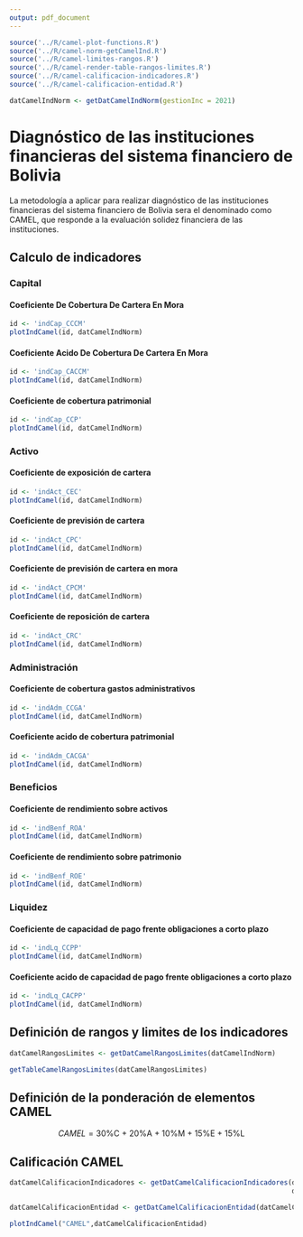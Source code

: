 ```yaml
---
output: pdf_document
---
```


<!-- FUNCIONES NECESARIAS -->
```r
source('../R/camel-plot-functions.R')
source('../R/camel-norm-getCamelInd.R')
source('../R/camel-limites-rangos.R')
source('../R/camel-render-table-rangos-limites.R')
source('../R/camel-calificacion-indicadores.R')
source('../R/camel-calificacion-entidad.R')
```

<!-- DATOS -->
```r
datCamelIndNorm <- getDatCamelIndNorm(gestionInc = 2021)
```

# Diagnóstico de las instituciones financieras del sistema financiero de Bolivia

La metodología a aplicar para realizar diagnóstico de las instituciones financieras del sistema financiero de Bolivia sera el denominado como CAMEL, que responde a la evaluación solidez financiera de las instituciones.

\newpage
## Calculo de indicadores 

### Capital

#### Coeficiente De Cobertura De Cartera En Mora

```r
id <- 'indCap_CCCM'
plotIndCamel(id, datCamelIndNorm)
```

\newpage
#### Coeficiente Acido De Cobertura De Cartera En Mora

```r
id <- 'indCap_CACCM'
plotIndCamel(id, datCamelIndNorm)
```

\newpage
#### Coeficiente de cobertura patrimonial 

```r
id <- 'indCap_CCP'
plotIndCamel(id, datCamelIndNorm)
```

\newpage
### Activo

#### Coeficiente de exposición de cartera

```r
id <- 'indAct_CEC'
plotIndCamel(id, datCamelIndNorm)
```

\newpage
#### Coeficiente de previsión de cartera

```r
id <- 'indAct_CPC'
plotIndCamel(id, datCamelIndNorm)
```

\newpage
#### Coeficiente de previsión de cartera en mora

```r
id <- 'indAct_CPCM'
plotIndCamel(id, datCamelIndNorm)
```

\newpage
#### Coeficiente de reposición de cartera

```r
id <- 'indAct_CRC'
plotIndCamel(id, datCamelIndNorm)
```

\newpage
### Administración

#### Coeficiente de cobertura gastos administrativos

```r
id <- 'indAdm_CCGA'
plotIndCamel(id, datCamelIndNorm)
```

\newpage
#### Coeficiente acido de cobertura patrimonial

```r
id <- 'indAdm_CACGA'
plotIndCamel(id, datCamelIndNorm)
```

\newpage
### Beneficios

#### Coeficiente de rendimiento sobre activos 

```r
id <- 'indBenf_ROA'
plotIndCamel(id, datCamelIndNorm)
```

\newpage
#### Coeficiente de rendimiento sobre patrimonio

```r
id <- 'indBenf_ROE'
plotIndCamel(id, datCamelIndNorm)
```

\newpage
### Liquidez

####  Coeficiente de capacidad de pago frente obligaciones a corto plazo

```r
id <- 'indLq_CCPP'
plotIndCamel(id, datCamelIndNorm)
```

\newpage
#### Coeficiente acido de capacidad de pago frente obligaciones a corto plazo 

```r
id <- 'indLq_CACPP'
plotIndCamel(id, datCamelIndNorm)
```


\newpage
## Definición de rangos y limites de los indicadores

```r
datCamelRangosLimites <- getDatCamelRangosLimites(datCamelIndNorm)
```


```r
getTableCamelRangosLimites(datCamelRangosLimites)
```


## Definición de la ponderación de elementos CAMEL

$$CAMEL = \text{30\%C + 20\%A + 10\%M + 15\%E + 15\%L}$$

\newpage
## Calificación CAMEL

```r
datCamelCalificacionIndicadores <- getDatCamelCalificacionIndicadores(datCamelIndNorm,
                                                                      datCamelRangosLimites)

datCamelCalificacionEntidad <- getDatCamelCalificacionEntidad(datCamelCalificacionIndicadores)
```

```r
plotIndCamel("CAMEL",datCamelCalificacionEntidad)
```



